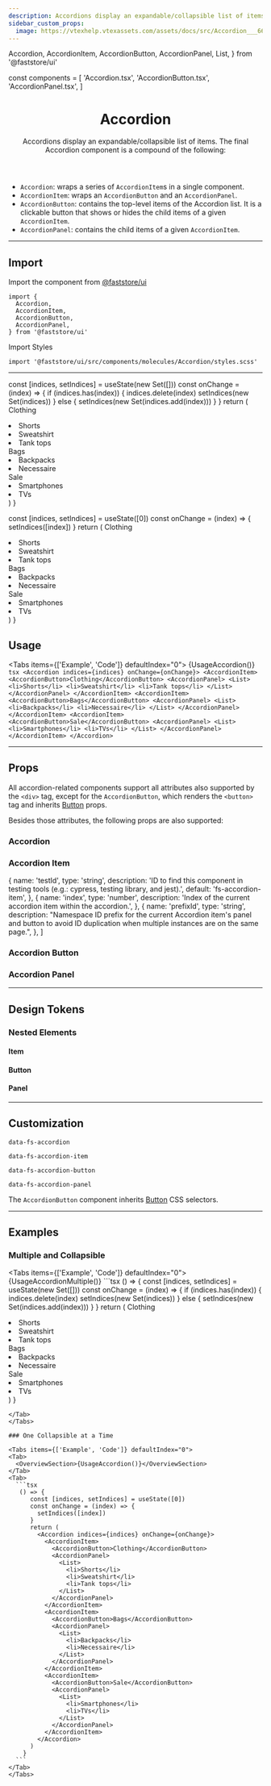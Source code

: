 ```yaml
---
description: Accordions display an expandable/collapsible list of items.
sidebar_custom_props:
  image: https://vtexhelp.vtexassets.com/assets/docs/src/Accordion___66012e5367e86c5b4422ff8d6974b8cd.png
---
```


  Accordion,
  AccordionItem,
  AccordionButton,
  AccordionPanel,
  List,
} from '@faststore/ui'

const components = [
  'Accordion.tsx',
  'AccordionButton.tsx',
  'AccordionPanel.tsx',
]

<header>

# Accordion

Accordions display an expandable/collapsible list of items. The final Accordion component is a compound of the following:

</header>

- `Accordion`: wraps a series of `AccordionItem`s in a single component.
- `AccordionItem`: wraps an `AccordionButton` and an `AccordionPanel`.
- `AccordionButton`: contains the top-level items of the Accordion list. It is a clickable button that shows or hides the child items of a given `AccordionItem`.
- `AccordionPanel`: contains the child items of a given `AccordionItem`.

---

## Import

Import the component from [@faststore/ui](/../components)

```tsx
import {
  Accordion,
  AccordionItem,
  AccordionButton,
  AccordionPanel,
} from '@faststore/ui'
```

Import Styles

```tsx
import '@faststore/ui/src/components/molecules/Accordion/styles.scss'
```

---

  const [indices, setIndices] = useState(new Set([]))
  const onChange = (index) => {
    if (indices.has(index)) {
      indices.delete(index)
      setIndices(new Set(indices))
    } else {
      setIndices(new Set(indices.add(index)))
    }
  }
  return (
    <Accordion indices={indices} onChange={onChange}>
      <AccordionItem>
        <AccordionButton>Clothing</AccordionButton>
        <AccordionPanel>
          <List>
            <li>Shorts</li>
            <li>Sweatshirt</li>
            <li>Tank tops</li>
          </List>
        </AccordionPanel>
      </AccordionItem>
      <AccordionItem>
        <AccordionButton>Bags</AccordionButton>
        <AccordionPanel>
          <List>
            <li>Backpacks</li>
            <li>Necessaire</li>
          </List>
        </AccordionPanel>
      </AccordionItem>
      <AccordionItem>
        <AccordionButton>Sale</AccordionButton>
        <AccordionPanel>
          <List>
            <li>Smartphones</li>
            <li>TVs</li>
          </List>
        </AccordionPanel>
      </AccordionItem>
    </Accordion>
  )
}

  const [indices, setIndices] = useState([0])
  const onChange = (index) => {
    setIndices([index])
  }
  return (
    <Accordion indices={indices} onChange={onChange}>
      <AccordionItem>
        <AccordionButton>Clothing</AccordionButton>
        <AccordionPanel>
          <List>
            <li>Shorts</li>
            <li>Sweatshirt</li>
            <li>Tank tops</li>
          </List>
        </AccordionPanel>
      </AccordionItem>
      <AccordionItem>
        <AccordionButton>Bags</AccordionButton>
        <AccordionPanel>
          <List>
            <li>Backpacks</li>
            <li>Necessaire</li>
          </List>
        </AccordionPanel>
      </AccordionItem>
      <AccordionItem>
        <AccordionButton>Sale</AccordionButton>
        <AccordionPanel>
          <List>
            <li>Smartphones</li>
            <li>TVs</li>
          </List>
        </AccordionPanel>
      </AccordionItem>
    </Accordion>
  )
}

## Usage

<Tabs items={['Example', 'Code']} defaultIndex="0">
  <Tab>
    <OverviewSection>{UsageAccordion()}</OverviewSection>
  </Tab>
  <Tab>
    ```tsx
    <Accordion indices={indices} onChange={onChange}>
      <AccordionItem>
        <AccordionButton>Clothing</AccordionButton>
        <AccordionPanel>
          <List>
            <li>Shorts</li>
            <li>Sweatshirt</li>
            <li>Tank tops</li>
          </List>
        </AccordionPanel>
      </AccordionItem>
      <AccordionItem>
        <AccordionButton>Bags</AccordionButton>
        <AccordionPanel>
          <List>
            <li>Backpacks</li>
            <li>Necessaire</li>
          </List>
        </AccordionPanel>
      </AccordionItem>
      <AccordionItem>
        <AccordionButton>Sale</AccordionButton>
        <AccordionPanel>
          <List>
            <li>Smartphones</li>
            <li>TVs</li>
          </List>
        </AccordionPanel>
      </AccordionItem>
    </Accordion>
    ```
  </Tab>
</Tabs>

---

## Props

All accordion-related components support all attributes also supported by the `<div>` tag, except for the `AccordionButton`, which renders the `<button>` tag and inherits [Button](/reference/ui/atoms/Button) props.

Besides those attributes, the following props are also supported:

### Accordion

<ComponentPropsSection component="Accordion" />

### Accordion Item

  {
    name: 'testId',
    type: 'string',
    description:
      'ID to find this component in testing tools (e.g.: cypress, testing library, and jest).',
    default: 'fs-accordion-item',
  },
  {
    name: 'index',
    type: 'number',
    description: 'Index of the current accordion item within the accordion.',
  },
  {
    name: 'prefixId',
    type: 'string',
    description:
      "Namespace ID prefix for the current Accordion item's panel and button to avoid ID duplication when multiple instances are on the same page.",
  },
]

<PropsSection propsList={propsAccordionItem} />

### Accordion Button

<AccordionPropsSection component="AccordionButton" />

### Accordion Panel

<AccordionPropsSection component="AccordionPanel" />

---

## Design Tokens

### Nested Elements

#### Item

<TokenTable>
  <TokenRow
    token="--fs-accordion-item-border-bottom-width"
    value="var(--fs-border-width)"
  />
  <TokenRow
    token="--fs-accordion-item-border-bottom-color"
    value="var(--fs-border-color-light)"
    isColor
  />
</TokenTable>

#### Button

<TokenTable>
  <TokenRow
    token="--fs-accordion-button-padding"
    value="var(--fs-spacing-3) 0"
  />
  <TokenRow
    token="--fs-accordion-button-font-size"
    value="var(--fs-text-size-3)"
  />
  <TokenRow
    token="--fs-accordion-button-font-weight"
    value="var(--fs-text-weight-bold)"
  />
  <TokenRow token="--fs-accordion-button-line-height" value="1.2" />
  <TokenRow
    token="--fs-accordion-button-color"
    value="var(--fs-color-text)"
    isColor
  />
  <TokenRow
    token="--fs-accordion-button-bkg-color"
    value="transparent"
    isColor
  />
</TokenTable>

#### Panel

<TokenTable>
  <TokenRow
    token="--fs-accordion-panel-padding-bottom"
    value="var(--fs-spacing-4)"
  />
</TokenTable>

---

## Customization

`data-fs-accordion`

`data-fs-accordion-item`

`data-fs-accordion-button`

`data-fs-accordion-panel`

The `AccordionButton` component inherits [Button](/components/atoms/button) CSS selectors.

---

## Examples

### Multiple and Collapsible

<Tabs items={['Example', 'Code']} defaultIndex="0">
  <Tab>
    <OverviewSection>{UsageAccordionMultiple()}</OverviewSection>
  </Tab>
  <Tab>
    ```tsx
    () => {
      const [indices, setIndices] = useState(new Set([]))
      const onChange = (index) => {
        if (indices.has(index)) {
          indices.delete(index)
          setIndices(new Set(indices))
        } else {
          setIndices(new Set(indices.add(index)))
        }
      }
      return (
        <Accordion>
          <AccordionItem>
            <AccordionButton>Clothing</AccordionButton>
            <AccordionPanel>
              <List>
                <li>Shorts</li>
                <li>Sweatshirt</li>
                <li>Tank tops</li>
              </List>
            </AccordionPanel>
          </AccordionItem>
          <AccordionItem>
            <AccordionButton>Bags</AccordionButton>
            <AccordionPanel>
              <List>
                <li>Backpacks</li>
                <li>Necessaire</li>
              </List>
            </AccordionPanel>
          </AccordionItem>
          <AccordionItem>
            <AccordionButton>Sale</AccordionButton>
            <AccordionPanel>
              <List>
                <li>Smartphones</li>
                <li>TVs</li>
              </List>
            </AccordionPanel>
          </AccordionItem>
        </Accordion>
      )
    }
  ```
  </Tab>
</Tabs>

### One Collapsible at a Time

<Tabs items={['Example', 'Code']} defaultIndex="0">
  <Tab>
    <OverviewSection>{UsageAccordion()}</OverviewSection>
  </Tab>
  <Tab>
    ```tsx
     () => {
        const [indices, setIndices] = useState([0])
        const onChange = (index) => {
          setIndices([index])
        }
        return (
          <Accordion indices={indices} onChange={onChange}>
            <AccordionItem>
              <AccordionButton>Clothing</AccordionButton>
              <AccordionPanel>
                <List>
                  <li>Shorts</li>
                  <li>Sweatshirt</li>
                  <li>Tank tops</li>
                </List>
              </AccordionPanel>
            </AccordionItem>
            <AccordionItem>
              <AccordionButton>Bags</AccordionButton>
              <AccordionPanel>
                <List>
                  <li>Backpacks</li>
                  <li>Necessaire</li>
                </List>
              </AccordionPanel>
            </AccordionItem>
            <AccordionItem>
              <AccordionButton>Sale</AccordionButton>
              <AccordionPanel>
                <List>
                  <li>Smartphones</li>
                  <li>TVs</li>
                </List>
              </AccordionPanel>
            </AccordionItem>
          </Accordion>
        )
      }
    ```
  </Tab>
</Tabs>
